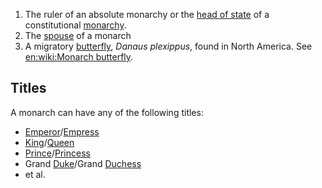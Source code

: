 #The ruler of an absolute monarchy or the [[head of state]] of a constitutional [[monarchy]].
#The [[spouse]] of a monarch
#A migratory [[butterfly]], ''Danaus plexippus'', found in North America. See [[en:wiki:Monarch butterfly]].

==Titles==
A monarch can have any of the following titles:
*[[Emperor]]/[[Empress]]
*[[King]]/[[Queen]]
*[[Prince]]/[[Princess]]
*Grand [[Duke]]/Grand [[Duchess]]
*et al.